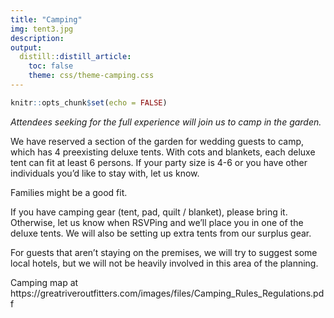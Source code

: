 ```yaml
---
title: "Camping"
img: tent3.jpg
description: 
output: 
  distill::distill_article:
    toc: false
    theme: css/theme-camping.css
---
```


```r
knitr::opts_chunk$set(echo = FALSE)
```

_Attendees seeking for the full experience will join us to camp in the garden._

We have reserved a section of the garden for wedding guests to camp, which has 4 preexisting deluxe tents.
With cots and blankets, each deluxe tent can fit at least 6 persons.
If your party size is 4-6 or you have other individuals you'd like to stay with, let us know.

<aside>
Families might be a good fit.
</aside>

If you have camping gear (tent, pad, quilt / blanket), please bring it.
Otherwise, let us know when RSVPing and we'll place you in one of the deluxe tents.
We will also be setting up extra tents from our surplus gear.

For guests that aren't staying on the premises, we will try to suggest some local hotels, but we will not be heavily involved in this area of the planning.

Camping map at https://greatriveroutfitters.com/images/files/Camping_Rules_Regulations.pdf
